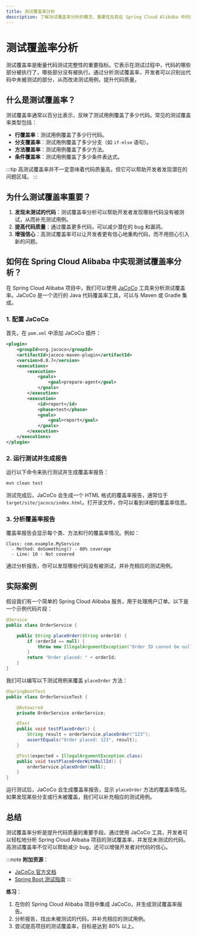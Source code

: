 ```yaml
---
title: 测试覆盖率分析
description: 了解测试覆盖率分析的概念、重要性及其在 Spring Cloud Alibaba 中的应用。本文将通过代码示例和实际案例，帮助初学者掌握如何通过测试覆盖率分析提升代码质量。
---
```


# 测试覆盖率分析

测试覆盖率是衡量代码测试完整性的重要指标。它表示在测试过程中，代码的哪些部分被执行了，哪些部分没有被执行。通过分析测试覆盖率，开发者可以识别出代码中未被测试的部分，从而改进测试用例，提升代码质量。

## 什么是测试覆盖率？

测试覆盖率通常以百分比表示，反映了测试用例覆盖了多少代码。常见的测试覆盖率类型包括：

- **行覆盖率**：测试用例覆盖了多少行代码。
- **分支覆盖率**：测试用例覆盖了多少分支（如 `if-else` 语句）。
- **方法覆盖率**：测试用例覆盖了多少方法。
- **条件覆盖率**：测试用例覆盖了多少条件表达式。

:::tip
高测试覆盖率并不一定意味着代码质量高，但它可以帮助开发者发现潜在的问题区域。
:::

## 为什么测试覆盖率重要？

1. **发现未测试的代码**：测试覆盖率分析可以帮助开发者发现哪些代码没有被测试，从而补充测试用例。
2. **提高代码质量**：通过覆盖更多代码，可以减少潜在的 bug 和漏洞。
3. **增强信心**：高测试覆盖率可以让开发者更有信心地重构代码，而不用担心引入新的问题。

## 如何在 Spring Cloud Alibaba 中实现测试覆盖率分析？

在 Spring Cloud Alibaba 项目中，我们可以使用 [JaCoCo](https://www.jacoco.org/jacoco/) 工具来分析测试覆盖率。JaCoCo 是一个流行的 Java 代码覆盖率工具，可以与 Maven 或 Gradle 集成。

### 1. 配置 JaCoCo

首先，在 `pom.xml` 中添加 JaCoCo 插件：

```xml
<plugin>
    <groupId>org.jacoco</groupId>
    <artifactId>jacoco-maven-plugin</artifactId>
    <version>0.8.7</version>
    <executions>
        <execution>
            <goals>
                <goal>prepare-agent</goal>
            </goals>
        </execution>
        <execution>
            <id>report</id>
            <phase>test</phase>
            <goals>
                <goal>report</goal>
            </goals>
        </execution>
    </executions>
</plugin>
```

### 2. 运行测试并生成报告

运行以下命令来执行测试并生成覆盖率报告：

```bash
mvn clean test
```

测试完成后，JaCoCo 会生成一个 HTML 格式的覆盖率报告，通常位于 `target/site/jacoco/index.html`。打开该文件，你可以看到详细的覆盖率信息。

### 3. 分析覆盖率报告

覆盖率报告会显示每个类、方法和行的覆盖率情况。例如：

```plaintext
Class: com.example.MyService
  - Method: doSomething() - 80% coverage
  - Line: 10 - Not covered
```

通过分析报告，你可以发现哪些代码没有被测试，并补充相应的测试用例。

## 实际案例

假设我们有一个简单的 Spring Cloud Alibaba 服务，用于处理用户订单。以下是一个示例代码片段：

```java
@Service
public class OrderService {

    public String placeOrder(String orderId) {
        if (orderId == null) {
            throw new IllegalArgumentException("Order ID cannot be null");
        }
        return "Order placed: " + orderId;
    }
}
```

我们可以编写以下测试用例来覆盖 `placeOrder` 方法：

```java
@SpringBootTest
public class OrderServiceTest {

    @Autowired
    private OrderService orderService;

    @Test
    public void testPlaceOrder() {
        String result = orderService.placeOrder("123");
        assertEquals("Order placed: 123", result);
    }

    @Test(expected = IllegalArgumentException.class)
    public void testPlaceOrderWithNullId() {
        orderService.placeOrder(null);
    }
}
```

运行测试后，JaCoCo 会生成覆盖率报告，显示 `placeOrder` 方法的覆盖率情况。如果发现某些分支或行未被覆盖，我们可以补充相应的测试用例。

## 总结

测试覆盖率分析是提升代码质量的重要手段。通过使用 JaCoCo 工具，开发者可以轻松地分析 Spring Cloud Alibaba 项目的测试覆盖率，并发现未测试的代码。高测试覆盖率不仅可以帮助减少 bug，还可以增强开发者对代码的信心。

:::note
**附加资源**：
- [JaCoCo 官方文档](https://www.jacoco.org/jacoco/)
- [Spring Boot 测试指南](https://docs.spring.io/spring-boot/docs/current/reference/html/spring-boot-features.html#boot-features-testing)
:::

**练习**：
1. 在你的 Spring Cloud Alibaba 项目中集成 JaCoCo，并生成测试覆盖率报告。
2. 分析报告，找出未被测试的代码，并补充相应的测试用例。
3. 尝试提高项目的测试覆盖率，目标是达到 80% 以上。